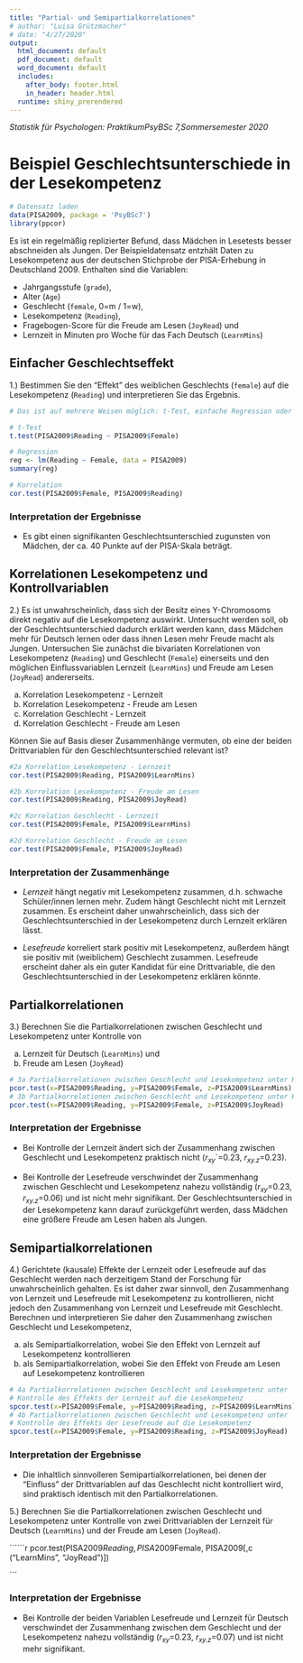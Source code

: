 ```yaml
---
title: "Partial- und Semipartialkorrelationen"
# author: "Luisa Grützmacher"
# date: "4/27/2020"
output:
  html_document: default
  pdf_document: default
  word_document: default
  includes:
    after_body: footer.html
    in_header: header.html
  runtime: shiny_prerendered
---
```


*Statistik für Psychologen: PraktikumPsyBSc 7,Sommersemester 2020*

# Beispiel Geschlechtsunterschiede in der Lesekompetenz

```r
# Datensatz laden
data(PISA2009, package = 'PsyBSc7')
library(ppcor)
```

Es ist ein regelmäßig replizierter Befund, dass Mädchen in Lesetests besser abschneiden als Jungen. Der Beispieldatensatz entzhält Daten zu Lesekompetenz aus der deutschen Stichprobe der PISA-Erhebung in Deutschland 2009.
Enthalten sind die Variablen:

* Jahrgangsstufe (`grade`),
* Alter (`Age`)
* Geschlecht (`female`, 0=m / 1=w),
* Lesekompetenz (`Reading`),
* Fragebogen-Score für die Freude am Lesen (`JoyRead`) und
* Lernzeit in Minuten pro Woche für das Fach Deutsch (`LearnMins`)

## Einfacher Geschlechtseffekt

1.) Bestimmen Sie den "Effekt" des weiblichen Geschlechts
    (`female`) auf die Lesekompetenz (`Reading`) und
    interpretieren Sie das Ergebnis.

```r
# Das ist auf mehrere Weisen möglich: t-Test, einfache Regression oder die bivariate Korrelation

# t-Test
t.test(PISA2009$Reading ~ PISA2009$Female)

# Regression
reg <- lm(Reading ~ Female, data = PISA2009)
summary(reg)

# Korrelation
cor.test(PISA2009$Female, PISA2009$Reading)

```

### Interpretation der Ergebnisse
* Es gibt einen signifikanten Geschlechtsunterschied zugunsten von Mädchen, der ca. 40 Punkte auf der PISA-Skala beträgt.

## Korrelationen Lesekompetenz und Kontrollvariablen

2.) Es ist unwahrscheinlich, dass sich der Besitz eines
    Y-Chromosoms direkt negativ auf die Lesekompetenz
    auswirkt. Untersucht werden soll, ob der
    Geschlechtsunterschied dadurch erklärt werden kann,
    dass Mädchen mehr für Deutsch lernen oder dass ihnen
    Lesen mehr Freude macht als Jungen.
    Untersuchen Sie zunächst die bivariaten Korrelationen
    von Lesekompetenz (`Reading`) und Geschlecht (`Female`)
    einerseits und den möglichen Einflussvariablen Lernzeit
    (`LearnMins`) und Freude am Lesen (`JoyRead`)
    andererseits.

a) Korrelation Lesekompetenz - Lernzeit
b) Korrelation Lesekompetenz - Freude am Lesen
c) Korrelation Geschlecht - Lernzeit
d) Korrelation Geschlecht - Freude am Lesen

Können Sie auf Basis dieser Zusammenhänge vermuten, ob eine der beiden Drittvariablen für den Geschlechtsunterschied relevant ist?

```r
#2a Korrelation Lesekompetenz - Lernzeit
cor.test(PISA2009$Reading, PISA2009$LearnMins)

#2b Korrelation Lesekompetenz - Freude am Lesen
cor.test(PISA2009$Reading, PISA2009$JoyRead)

#2c Korrelation Geschlecht - Lernzeit
cor.test(PISA2009$Female, PISA2009$LearnMins)

#2d Korrelation Geschlecht - Freude am Lesen
cor.test(PISA2009$Female, PISA2009$JoyRead)
```

### Interpretation der Zusammenhänge

* *Lernzeit* hängt negativ mit Lesekompetenz zusammen, d.h. schwache Schüler/innen lernen mehr. Zudem hängt Geschlecht nicht mit Lernzeit zusammen. Es erscheint daher unwahrscheinlich, dass sich der Geschlechtsunterschied in der Lesekompetenz durch Lernzeit erklären lässt.

* *Lesefreude* korreliert stark positiv mit Lesekompetenz, außerdem hängt sie positiv mit (weiblichem) Geschlecht zusammen. Lesefreude erscheint daher als ein guter Kandidat für eine Drittvariable, die den Geschlechtsunterschied in der Lesekompetenz erklären könnte.

## Partialkorrelationen
3.) Berechnen Sie die Partialkorrelationen zwischen
    Geschlecht und Lesekompetenz unter Kontrolle von

a) Lernzeit für Deutsch (`LearnMins`) und
b) Freude am Lesen (`JoyRead`)

```r
# 3a Partialkorrelationen zwischen Geschlecht und Lesekompetenz unter Kontrolle der Lernzeit
pcor.test(x=PISA2009$Reading, y=PISA2009$Female, z=PISA2009$LearnMins)
# 3b Partialkorrelationen zwischen Geschlecht und Lesekompetenz unter Kontrolle der Lesefreude
pcor.test(x=PISA2009$Reading, y=PISA2009$Female, z=PISA2009$JoyRead)

```

### Interpretation der Ergebnisse

* Bei Kontrolle der Lernzeit ändert sich der Zusammenhang zwischen Geschlecht und Lesekompetenz praktisch nicht (*r~xy~*`=0.23, *r~xy.z~*=0.23).

* Bei Kontrolle der Lesefreude verschwindet der Zusammenhang zwischen Geschlecht und Lesekompetenz nahezu vollständig (*r~xy~*=0.23, *r~xy.z~*=0.06) und ist nicht mehr signifikant. Der Geschlechtsunterschied in der Lesekompetenz kann darauf zurückgeführt werden, dass Mädchen eine größere Freude am Lesen haben als Jungen.

## Semipartialkorrelationen

4.) Gerichtete (kausale) Effekte der Lernzeit oder Lesefreude auf das Geschlecht werden nach derzeitigem Stand der Forschung für unwahrscheinlich gehalten. Es ist daher zwar sinnvoll, den Zusammenhang von Lernzeit und Lesefreude mit Lesekompetenz zu kontrollieren, nicht jedoch den Zusammenhang von Lernzeit und Lesefreude mit Geschlecht. Berechnen und interpretieren Sie daher den Zusammenhang zwischen Geschlecht und Lesekompetenz,

a) als Semipartialkorrelation, wobei Sie den Effekt von Lernzeit auf Lesekompetenz kontrollieren
b) als Semipartialkorrelation, wobei Sie den Effekt von Freude am Lesen auf Lesekompetenz kontrollieren

```r
# 4a Partialkorrelationen zwischen Geschlecht und Lesekompetenz unter
# Kontrolle des Effekts der Lernzeit auf die Lesekompetenz
spcor.test(x=PISA2009$Female, y=PISA2009$Reading, z=PISA2009$LearnMins)
# 4b Partialkorrelationen zwischen Geschlecht und Lesekompetenz unter
# Kontrolle des Effekts der Lesefreude auf die Lesekompetenz
spcor.test(x=PISA2009$Female, y=PISA2009$Reading, z=PISA2009$JoyRead)

```

### Interpretation der Ergebnisse

* Die inhaltlich sinnvolleren Semipartialkorrelationen, bei denen der "Einfluss" der Drittvariablen auf das Geschlecht nicht kontrolliert wird, sind praktisch identisch mit den Partialkorrelationen.

5.) Berechnen Sie die Partialkorrelationen zwischen
    Geschlecht und Lesekompetenz unter Kontrolle von zwei
    Drittvariablen der Lernzeit für Deutsch (`LearnMins`)
    und der Freude am Lesen (`JoyRead`).

``````r

pcor.test(PISA2009$Reading, PISA2009$Female, PISA2009[,c ("LearnMins", "JoyRead")])

```

### Interpretation der Ergebnisse

* Bei Kontrolle der beiden Variablen Lesefreude und Lernzeit für Deutsch verschwindet der Zusammenhang zwischen dem Geschlecht und der Lesekompetenz nahezu vollständig (*r~xy~*=0.23, *r~xy.z~*=0.07) und ist nicht mehr signifikant.
